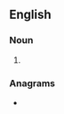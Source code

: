 ==English==

===Noun===
{{head|en|noun plural form}}

# {{plural of|legator|lang=en}}

===Anagrams===
* {{anagrams|en|a=aeglorst|gelators|gloaters}}